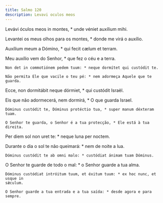```yaml
---
title: Salmo 120
description: Levavi oculos meos
---
```


<div class="side-by-side not-content">

Levávi óculos meos in montes, * unde véniet auxílium mihi.

Levantei os meus olhos para os montes, * donde me virá o auxílio.

Auxílium meum a Dómino, * qui fecit cælum et terram.

Meu auxílio vem do Senhor, * que fez o céu e a terra.

    Non det in commotiónem pedem tuum: * neque dormítet qui custódit te.

    Não permita Ele que vacile o teu pé: * nem adormeça Aquele que te guarda.

Ecce, non dormitábit neque dórmiet, * qui custódit Israël.

Eis que não adormecerá, nem dormirá, * O que guarda Israel.

    Dóminus custódit te, Dóminus protéctio tua, * super manum déxteram tuam.

    O Senhor te guarda, o Senhor é a tua protecção, * Ele está à tua direita.

Per diem sol non uret te: * neque luna per noctem.

Durante o dia o sol te não queimará: * nem de noite a lua.

    Dóminus custódit te ab omni malo: * custódiat ánimam tuam Dóminus.

O Senhor te guarde de todo o mal: * o Senhor guarde a tua alma.

    Dóminus custódiat intróitum tuum, et éxitum tuum: * ex hoc nunc, et usque in
    sǽculum.

    O Senhor guarde a tua entrada e a tua saída: * desde agora e para sempre.

</div>
